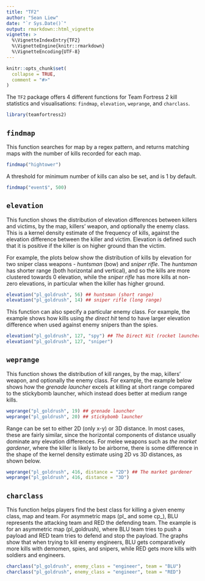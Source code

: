 ---
title: "TF2"
author: "Sean Liew"
date: "`r Sys.Date()`"
output: rmarkdown::html_vignette
vignette: >
  %\VignetteIndexEntry{TF2}
  %\VignetteEngine{knitr::rmarkdown}
  %\VignetteEncoding{UTF-8}
---

```{r setup, include = FALSE}
knitr::opts_chunk$set(
  collapse = TRUE,
  comment = "#>"
)
```

The `TF2` package offers 4 different functions for Team Fortress 2 kill statistics and visualisations: `findmap`, `elevation`, `weprange`, and `charclass`. 

```{r echo=FALSE}
library(teamfortress2)
```

## `findmap`

This function searches for map by a regex pattern, and returns matching maps with the number of kills recorded for each map.

```{r}
findmap("hightower")
```

A threshold for minimum number of kills can also be set, and is 1 by default. 

```{r}
findmap("event$", 500)
```

## `elevation`

This function shows the distribution of elevation differences between killers and victims, by the map, killers' weapon, and optionally the enemy class. This is a kernel density estimate of the frequency of kills, against the elevation difference between the killer and victim. Elevation is defined such that it is positive if the killer is on higher ground than the victim.

For example, the plots below show the distribution of kills by elevation for two sniper class weapons - _huntsman_ (bow) and _sniper rifle_. The _huntsman_ has shorter range (both horizontal and vertical), and so the kills are more clustered towards 0 elevation, while the _sniper rifle_ has more kills at non-zero elevations, in particular when the killer has higher ground. 

```{r}
elevation("pl_goldrush", 56) ## huntsman (short range)
elevation("pl_goldrush", 14) ## sniper rifle (long range)
```

This function can also specify a particular enemy class. For example, the example shows how kills using _the direct hit_ tend to have larger elevation difference when used against enemy snipers than the spies. 

```{r}
elevation("pl_goldrush", 127, "spy") ## The Direct Hit (rocket launcher)
elevation("pl_goldrush", 127, "sniper")
```

## `weprange`

This function shows the distribution of kill ranges, by the map, killers' weapon, and optionally the enemy class. For example, the example below shows how the _grenade launcher_ excels at killing at short range compared to the stickybomb launcher, which instead does better at medium range kills. 

```{r}
weprange("pl_goldrush", 19) ## grenade launcher
weprange("pl_goldrush", 20) ## stickybomb launcher
```

Range can be set to either 2D (only x-y) or 3D distance. In most cases, these are fairly similar, since the horizontal components of distance usually dominate any elevation differences. For melee weapons such as _the market gardener_, where the killer is likely to be airborne, there is some difference in the shape of the kernel density estimate using 2D vs 3D distances, as shown below. 

```{r}
weprange("pl_goldrush", 416, distance = "2D") ## The market gardener
weprange("pl_goldrush", 416, distance = "3D")
```

## `charclass` 

This function helps players find the best class for killing a given enemy class, map and team. For asymmetric maps (pl_ and some cp_), BLU represents the attacking team and RED the defending team. The example is for an asymmetric map (pl_goldrush), where BLU team tries to push a payload and RED team tries to defend and stop the payload. The graphs show that when trying to kill enemy engineers, BLU gets comparatively more kills with demomen, spies, and snipers, while RED gets more kills with soldiers and engineers.

```{r}
charclass("pl_goldrush", enemy_class = "engineer", team = "BLU")
charclass("pl_goldrush", enemy_class = "engineer", team = "RED")
```


